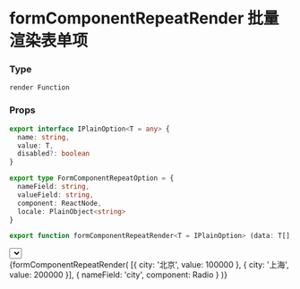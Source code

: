 

<Meta title="Component|表单" />

# formComponentRepeatRender 批量渲染表单项

### Type

`render Function`

### Props

``` ts
export interface IPlainOption<T = any> {
  name: string,
  value: T,
  disabled?: boolean
}

export type FormComponentRepeatOption = {
  nameField: string,
  valueField: string,
  component: ReactNode,
  locale: PlainObject<string>
}

export function formComponentRepeatRender<T = IPlainOption> (data: T[], option: FormComponentRepeatOption) {}
```

<Preview>
  <Story name="批量渲染子组件">
    <Card>
      <Select style={{ width: 200 }} value={100000}>
        { formComponentRepeatRender(
          [{ name: '北京', value: 100000 }, { name: '上海', value: 200000 }]
        ) }
      </Select>
      <div></div>
      <Radio.Group value={100000}>
        {formComponentRepeatRender(
          [{ city: '北京', value: 100000 }, { city: '上海', value: 200000 }],
          { nameField: 'city', component: Radio }
        )}
      </Radio.Group>
    </Card>
  </Story>
</Preview>